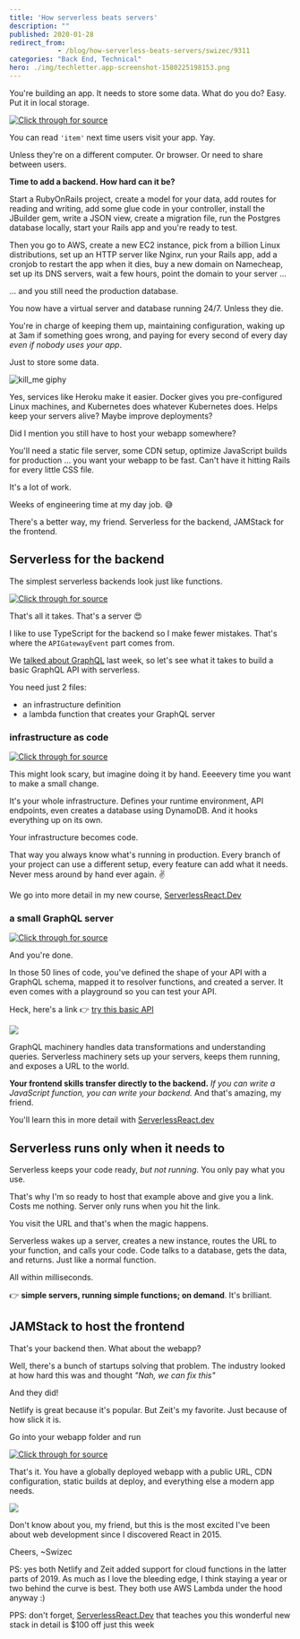 ```yaml
---
title: 'How serverless beats servers'
description: ""
published: 2020-01-28
redirect_from: 
            - /blog/how-serverless-beats-servers/swizec/9311
categories: "Back End, Technical"
hero: ./img/techletter.app-screenshot-1580225198153.png
---
```

You&#x27;re building an app. It needs to store some data. What do you do? Easy. Put it in local storage.

[![Click through for source](./img/techletter.app-screenshot-1580225198153.png)](<https://carbon.now.sh/?bg=rgba(255,255,255,1)&t=seti&l=javascript&ds=true&wc=true&wa=true&pv=48px&ph=32px&ln=false&code=localStorage.setItem(%0A%09'item'%2C%20%0A%09JSON.stringify(%7B%22property1%22%3A%202%2C%20%22property2%22%3A%203%7D)%0A)>)

You can read `'item'` next time users visit your app. Yay.

Unless they&#x27;re on a different computer. Or browser. Or need to share between users.

**Time to add a backend. How hard can it be?**

Start a RubyOnRails project, create a model for your data, add routes for reading and writing, add some glue code in your controller, install the JBuilder gem, write a JSON view, create a migration file, run the Postgres database locally, start your Rails app and you&#x27;re ready to test.

Then you go to AWS, create a new EC2 instance, pick from a billion Linux distributions, set up an HTTP server like Nginx, run your Rails app, add a cronjob to restart the app when it dies, buy a new domain on Namecheap, set up its DNS servers, wait a few hours, point the domain to your server ...

... and you still need the production database.

You now have a virtual server and database running 24/7. Unless they die.

You&#x27;re in charge of keeping them up, maintaining configuration, waking up at 3am if something goes wrong, and paying for every second of every day _even if nobody uses your app_.

Just to store some data.

![kill_me giphy](./img/media-jSxK33dwEMbkY-giphy.gif)

Yes, services like Heroku make it easier. Docker gives you pre-configured Linux machines, and Kubernetes does whatever Kubernetes does. Helps keep your servers alive? Maybe improve deployments?

Did I mention you still have to host your webapp somewhere?

You&#x27;ll need a static file server, some CDN setup, optimize JavaScript builds for production ... you want your webapp to be fast. Can&#x27;t have it hitting Rails for every little CSS file.

It&#x27;s a lot of work.

Weeks of engineering time at my day job. 😅

There&#x27;s a better way, my friend. Serverless for the backend, JAMStack for the frontend.

## Serverless for the backend

The simplest serverless backends look just like functions.

[![Click through for source](./img/techletter.app-screenshot-1580225198140.png)](<https://carbon.now.sh/?bg=rgba(255,255,255,1)&t=seti&l=typescript&ds=true&wc=true&wa=true&pv=48px&ph=32px&ln=false&code=export%20const%20handler%20%3D%20async%20(event%3A%20APIGatewayEvent)%20%3D%3E%20%7B%0A%09return%20%7B%0A%09%09statusCode%3A%20200%2C%0A%09%09body%3A%20%22Hello%20%F0%9F%91%8B%22%0A%09%7D%3B%0A%7D%3B>)

That&#x27;s all it takes. That&#x27;s a server 😍

I like to use TypeScript for the backend so I make fewer mistakes. That&#x27;s where the `APIGatewayEvent` part comes from.

We [talked about GraphQL](https://serverlessreact.dev/#how-graphql-blows-rest-out-of-the-water) last week, so let&#x27;s see what it takes to build a basic GraphQL API with serverless.

You need just 2 files:

- an infrastructure definition
- a lambda function that creates your GraphQL server

### infrastructure as code

[![Click through for source](./img/techletter.app-screenshot-1580225198202.png)](<https://carbon.now.sh/?bg=rgba(255,255,255,1)&t=seti&l=yaml&ds=true&wc=true&wa=true&pv=48px&ph=32px&ln=false&code=service%3A%20smol-graphql%0A%0A%23%20Define%20provider%20and%20runtime%0Aprovider%3A%0A%20%20%20%20name%3A%20aws%0A%20%20%20%20runtime%3A%20nodejs12.x%0A%20%20%20%20stage%3A%20dev%0A%20%20%20%20%23%20these%20are%20env%20vars%0A%20%20%20%20environment%3A%0A%20%20%20%20%20%20%20%20ITEM_TABLE%3A%20%24%7Bself%3Aservice%7D-items-%24%7Bself%3Aprovider.stage%7D%0A%20%20%20%20%23%20AWS%20is%20strict%20about%20permissions%20%3A)%0A%20%20%20%20iamRoleStatements%3A%0A%20%20%20%20%20%20%20%20-%20Effect%3A%20Allow%0A%20%20%20%20%20%20%20%20%20%20Action%3A%0A%20%20%20%20%20%20%20%20%20%20%20%20%20%20-%20dynamodb%3AQuery%0A%20%20%20%20%20%20%20%20%20%20%20%20%20%20-%20dynamodb%3AScan%0A%20%20%20%20%20%20%20%20%20%20%20%20%20%20-%20dynamodb%3AGetItem%0A%20%20%20%20%20%20%20%20%20%20%20%20%20%20-%20dynamodb%3APutItem%0A%20%20%20%20%20%20%20%20%20%20%20%20%20%20-%20dynamodb%3AUpdateItem%0A%20%20%20%20%20%20%20%20%20%20%20%20%20%20-%20dynamodb%3ADeleteItem%0A%20%20%20%20%20%20%20%20%20%20Resource%3A%20%22arn%3Aaws%3Adynamodb%3A%24%7Bopt%3Aregion%2C%20self%3Aprovider.region%7D%3A*%3Atable%2F%24%7Bself%3Aprovider.environment.ITEM_TABLE%7D%22%0A%20%20%20%20%20%20%20%20%20%20%0A%23%20define%20a%20%2Fgraphql%20function%0Afunctions%3A%0A%20%20%20%20graphql%3A%0A%20%20%20%20%20%20%20%20handler%3A%20dist%2Fgraphql.handler%0A%20%20%20%20%20%20%20%20events%3A%0A%20%20%20%20%20%20%20%20%20%20%20%20-%20http%3A%0A%20%20%20%20%20%20%20%20%20%20%20%20%20%20%20%20%20%20path%3A%20graphql%0A%20%20%20%20%20%20%20%20%20%20%20%20%20%20%20%20%20%20method%3A%20GET%0A%20%20%20%20%20%20%20%20%20%20%20%20%20%20%20%20%20%20cors%3A%20true%0A%20%20%20%20%20%20%20%20%20%20%20%20-%20http%3A%0A%20%20%20%20%20%20%20%20%20%20%20%20%20%20%20%20%20%20path%3A%20graphql%0A%20%20%20%20%20%20%20%20%20%20%20%20%20%20%20%20%20%20method%3A%20POST%0A%20%20%20%20%20%20%20%20%20%20%20%20%20%20%20%20%20%20cors%3A%20true%0A%20%20%20%20%20%20%20%20%20%20%20%20%20%20%20%20%20%20%0A%23%20create%20a%20DynamoDB%20table%0Aresources%3A%0A%20%20%20%20Resources%3A%0A%20%20%20%20%20%20%20%20ItemsTable%3A%0A%20%20%20%20%20%20%20%20%20%20%20%20Type%3A%20%22AWS%3A%3ADynamoDB%3A%3ATable%22%0A%20%20%20%20%20%20%20%20%20%20%20%20Properties%3A%0A%20%20%20%20%20%20%20%20%20%20%20%20%20%20%20%20AttributeDefinitions%3A%0A%20%20%20%20%20%20%20%20%20%20%20%20%20%20%20%20%20%20%20%20-%20AttributeName%3A%20itemId%0A%20%20%20%20%20%20%20%20%20%20%20%20%20%20%20%20%20%20%20%20%20%20AttributeType%3A%20S%0A%20%20%20%20%20%20%20%20%20%20%20%20%20%20%20%20KeySchema%3A%0A%20%20%20%20%20%20%20%20%20%20%20%20%20%20%20%20%20%20%20%20-%20AttributeName%3A%20itemId%0A%20%20%20%20%20%20%20%20%20%20%20%20%20%20%20%20%20%20%20%20%20%20KeyType%3A%20HASH%0A%20%20%20%20%20%20%20%20%20%20%20%20%20%20%20%20ProvisionedThroughput%3A%0A%20%20%20%20%20%20%20%20%20%20%20%20%20%20%20%20%20%20%20%20ReadCapacityUnits%3A%201%0A%20%20%20%20%20%20%20%20%20%20%20%20%20%20%20%20%20%20%20%20WriteCapacityUnits%3A%201%0A%20%20%20%20%20%20%20%20%20%20%20%20%20%20%20%20TableName%3A%20%24%7Bself%3Aprovider.environment.ITEM_TABLE%7D>)

This might look scary, but imagine doing it by hand. Eeeevery time you want to make a small change.

It&#x27;s your whole infrastructure. Defines your runtime environment, API endpoints, even creates a database using DynamoDB. And it hooks everything up on its own.

Your infrastructure becomes code.

That way you always know what&#x27;s running in production. Every branch of your project can use a different setup, every feature can add what it needs. Never mess around by hand ever again. ✌️

We go into more detail in my new course, [ServerlessReact.Dev](https://serverlessreact.dev)

### a small GraphQL server

[![Click through for source](./img/techletter.app-screenshot-1580225198266.png)](<https://carbon.now.sh/?bg=rgba(255,255,255,1)&t=seti&l=typescript&ds=true&wc=true&wa=true&pv=48px&ph=32px&ln=false&code=%2F%2F%20this%20is%20where%20we%20define%20the%20shape%20of%20our%20API%0Aconst%20schema%20%3D%20gql%60%0A%20%20type%20Item%20%7B%0A%20%20%20%20itemId%3A%20String%0A%20%20%20%20property1%3A%20String%0A%20%20%20%20property2%3A%20String%0A%20%20%7D%0A%20%20type%20Query%20%7B%0A%20%20%20%20item(itemId%3A%20String!)%3A%20Item%0A%20%20%7D%0A%20%20type%20Mutation%20%7B%0A%20%20%20%20createItem(property1%3A%20String%2C%20property2%3A%20String)%3A%20Item%0A%20%20%7D%0A%60%0A%0A%2F%2F%20this%20is%20where%20the%20shape%20maps%20to%20functions%0Aconst%20resolvers%20%3D%20%7B%0A%20%20Query%3A%20%7B%0A%20%20%20%20%2F%2F%20read%20an%20item%20from%20the%20database%20and%20return%0A%20%20%20%20item%3A%20async%20(_%3A%20any%2C%20%7B%20itemId%20%7D%3A%20ItemParams)%20%3D%3E%20%7B%0A%20%20%20%20%20%20const%20result%20%3D%20await%20getItem(%7B%0A%20%20%20%20%20%20%20%20TableName%3A%20process.env.ITEM_TABLE!%2C%0A%20%20%20%20%20%20%20%20Key%3A%20%7B%20itemId%3A%20itemId%20as%20string%20%7D%2C%0A%20%20%20%20%20%20%7D)%0A%20%20%20%20%20%20return%20result.Item%0A%20%20%20%20%7D%2C%0A%20%20%7D%2C%0A%20%20Mutation%3A%20%7B%0A%20%20%20%20%2F%2F%20write%20item%20to%20the%20database%0A%20%20%20%20createItem%3A%20async%20(_%3A%20any%2C%20%7B%20property1%2C%20property2%20%7D%3A%20ItemParams)%20%3D%3E%20%7B%0A%20%20%20%20%20%20const%20itemId%20%3D%20uuidv4()%0A%0A%20%20%20%20%20%20%2F%2F%20this%20is%20a%20little%20repetitive%2C%20but%20there's%20ways%20to%20improve%20%3A)%0A%20%20%20%20%20%20const%20result%20%3D%20await%20updateItem(%7B%0A%20%20%20%20%20%20%20%20TableName%3A%20process.env.ITEM_TABLE!%2C%0A%20%20%20%20%20%20%20%20Key%3A%20%7B%20itemId%20%7D%2C%0A%20%20%20%20%20%20%20%20UpdateExpression%3A%20%22SET%20property1%20%3D%20%3Aproperty1%2C%20property2%20%3D%20%3Aproperty2%22%2C%0A%20%20%20%20%20%20%20%20ExpressionAttributeValues%3A%20%7B%0A%20%20%20%20%20%20%20%20%20%20%22%3Aproperty1%22%3A%20property1%2C%0A%20%20%20%20%20%20%20%20%20%20%22%3Aproperty2%22%3A%20property2%2C%0A%20%20%20%20%20%20%20%20%7D%2C%0A%20%20%20%20%20%20%20%20ReturnValues%3A%20%22ALL_NEW%22%2C%0A%20%20%20%20%20%20%7D)%0A%0A%20%20%20%20%20%20return%20result.Attributes%0A%20%20%20%20%7D%2C%0A%20%20%7D%2C%0A%7D%0A%0A%2F%2F%20Create%20a%20GraphQL%20server%0Aconst%20server%20%3D%20new%20ApolloServer(%7B%20typeDefs%3A%20schema%2C%20resolvers%20%7D)%0A%0Aexport%20const%20handler%20%3D%20server.createHandler(%7B%0A%20%20cors%3A%20%7B%0A%20%20%20%20origin%3A%20%22*%22%2C%20%2F%2F%20for%20security%20in%20production%2C%20lock%20this%20to%20your%20real%20endpoints%0A%20%20%20%20credentials%3A%20true%2C%0A%20%20%7D%2C%0A%7D)>)

And you&#x27;re done.

In those 50 lines of code, you&#x27;ve defined the shape of your API with a GraphQL schema, mapped it to resolver functions, and created a server. It even comes with a playground so you can test your API.

Heck, here&#x27;s a link 👉 [try this basic API](https://ix6nvocq5d.execute-api.us-east-1.amazonaws.com/dev/graphql)

[![](./img/6S5Ujkr.gif)](https://ix6nvocq5d.execute-api.us-east-1.amazonaws.com/dev/graphql)

GraphQL machinery handles data transformations and understanding queries. Serverless machinery sets up your servers, keeps them running, and exposes a URL to the world.

**Your frontend skills transfer directly to the backend.** _If you can write a JavaScript function, you can write your backend._ And that&#x27;s amazing, my friend.

You&#x27;ll learn this in more detail with [ServerlessReact.dev](https://serverlessreact.dev)

## Serverless runs only when it needs to

Serverless keeps your code ready, _but not running_. You only pay what you use.

That&#x27;s why I&#x27;m so ready to host that example above and give you a link. Costs me nothing. Server only runs when you hit the link.

You visit the URL and that&#x27;s when the magic happens.

Serverless wakes up a server, creates a new instance, routes the URL to your function, and calls your code. Code talks to a database, gets the data, and returns. Just like a normal function.

All within milliseconds.

👉 **simple servers, running simple functions; on demand**. It&#x27;s brilliant.

## JAMStack to host the frontend

That&#x27;s your backend then. What about the webapp?

Well, there&#x27;s a bunch of startups solving that problem. The industry looked at how hard this was and thought _&quot;Nah, we can fix this&quot;_

And they did!

Netlify is great because it&#x27;s popular. But Zeit&#x27;s my favorite. Just because of how slick it is.

Go into your webapp folder and run

[![Click through for source](./img/techletter.app-screenshot-1580225197780.png)](<https://carbon.now.sh/?bg=rgba(255,255,255,1)&t=seti&l=null&ds=true&wc=true&wa=true&pv=48px&ph=32px&ln=false&code=now>)

That&#x27;s it. You have a globally deployed webapp with a public URL, CDN configuration, static builds at deploy, and everything else a modern app needs.

![](./img/media-7FyMQm2vBiTjG-giphy.gif)

Don&#x27;t know about you, my friend, but this is the most excited I&#x27;ve been about web development since I discovered React in 2015.

Cheers, ~Swizec

PS: yes both Netlify and Zeit added support for cloud functions in the latter parts of 2019. As much as I love the bleeding edge, I think staying a year or two behind the curve is best. They both use AWS Lambda under the hood anyway :)

PPS: don&#x27;t forget, [ServerlessReact.Dev](https://serverlessreact.dev) that teaches you this wonderful new stack in detail is \$100 off just this week
